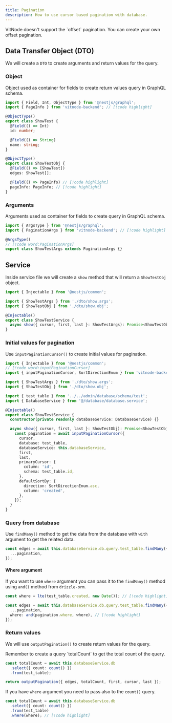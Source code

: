 ```yaml
---
title: Pagination
description: How to use cursor based pagination with database.
---
```


<Callout title="Offset pagination" type="warn">
  VitNode doesn't support the `offset` pagination. You can create your own
  offset pagination.
</Callout>

## Data Transfer Object (DTO)

We will create a `DTO` to create arguments and return values for the query.

### Object

Object used as container for fields to create return values query in GraphQL schema.

```ts title="show/dto/show.args.ts"
import { Field, Int, ObjectType } from '@nestjs/graphql';
import { PageInfo } from 'vitnode-backend'; // [!code highlight]

@ObjectType()
export class ShowTest {
  @Field(() => Int)
  id: number;

  @Field(() => String)
  name: string;
}

@ObjectType()
export class ShowTestObj {
  @Field(() => [ShowTest])
  edges: ShowTest[];

  @Field(() => PageInfo) // [!code highlight]
  pageInfo: PageInfo; // [!code highlight]
}
```

### Arguments

Arguments used as container for fields to create query in GraphQL schema.

```ts title="show/dto/show.args.ts"
import { ArgsType } from '@nestjs/graphql';
import { PaginationArgs } from 'vitnode-backend'; // [!code highlight]

@ArgsType()
// [!code word:PaginationArgs]
export class ShowTestArgs extends PaginationArgs {}
```

## Service

Inside service file we will create a `show` method that will return a `ShowTestObj` object.

```ts title="show/show.service.ts"
import { Injectable } from '@nestjs/common';

import { ShowTestArgs } from './dto/show.args';
import { ShowTestObj } from './dto/show.obj';

@Injectable()
export class ShowTestService {
  async show({ cursor, first, last }: ShowTestArgs): Promise<ShowTestObj> {}
}
```

### Initial values for pagination

Use `inputPaginationCursor()` to create initial values for pagination.

```ts title="show/show.service.ts"
import { Injectable } from '@nestjs/common';
// [!code word:inputPaginationCursor]
import { inputPaginationCursor, SortDirectionEnum } from 'vitnode-backend';

import { ShowTestArgs } from './dto/show.args';
import { ShowTestObj } from './dto/show.obj';

import { test_table } from '../../admin/database/schema/test';
import { DatabaseService } from '@/database/database.service';

@Injectable()
export class ShowTestService {
  constructor(private readonly databaseService: DatabaseService) {}

  async show({ cursor, first, last }: ShowTestObj): Promise<ShowTestObj> {
    const pagination = await inputPaginationCursor({
      cursor,
      database: test_table,
      databaseService: this.databaseService,
      first,
      last,
      primaryCursor: {
        column: 'id',
        schema: test_table.id,
      },
      defaultSortBy: {
        direction: SortDirectionEnum.asc,
        column: 'created',
      },
    });
  }
}
```

### Query from database

Use `findMany()` method to get the data from the database with `with` argument to get the related data.

```ts title="show/show.service.ts"
const edges = await this.databaseService.db.query.test_table.findMany({
  ...pagination,
});
```

#### Where argument

If you want to use `where` argument you can pass it to the `findMany()` method using `and()` method from `drizzle-orm`.

```ts title="show/show.service.ts"
const where = lte(test_table.created, new Date()); // [!code highlight]

const edges = await this.databaseService.db.query.test_table.findMany({
  ...pagination,
  where: and(pagination.where, where), // [!code highlight]
});
```

### Return values

We will use `outputPagination()` to create return values for the query.

<Callout title="Total Count required" type="warn">
  Remember to create a query `totalCount` to get the total count of the query.
</Callout>

```ts title="show/show.service.ts"
const totalCount = await this.databaseService.db
  .select({ count: count() })
  .from(test_table);

return outputPagination({ edges, totalCount, first, cursor, last });
```

If you have `where` argument you need to pass also to the `count()` query.

```ts {4}
const totalCount = await this.databaseService.db
  .select({ count: count() })
  .from(test_table)
  .where(where); // [!code highlight]
```
